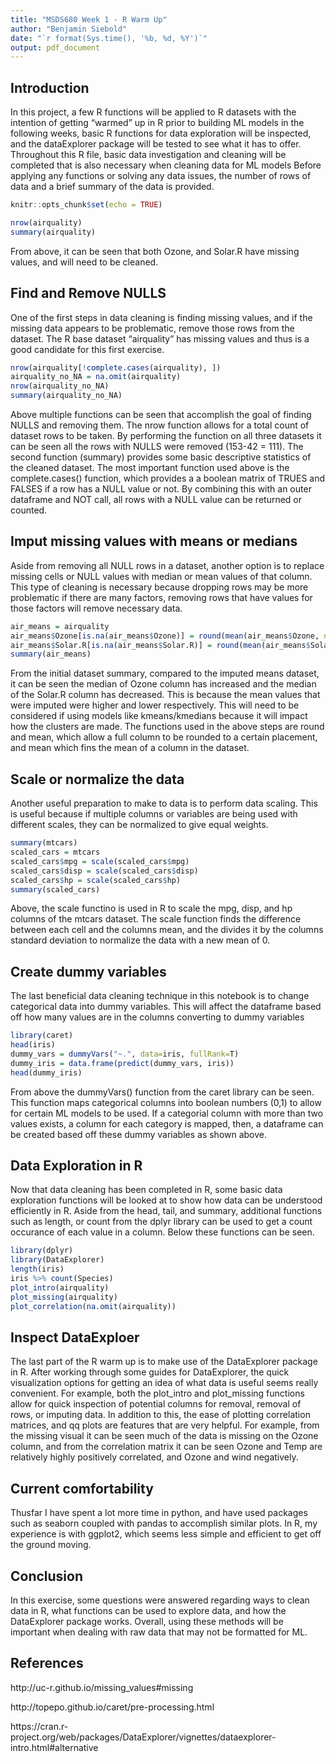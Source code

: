 ```yaml
---
title: "MSDS680 Week 1 - R Warm Up"
author: "Benjamin Siebold"
date: "`r format(Sys.time(), '%b, %d, %Y')`"
output: pdf_document
---
```

## Introduction 
  In this project, a few R functions will be applied to R datasets with the intention of getting "warmed" up in R prior to building ML models in the following weeks, basic R functions for data exploration will be inspected, and the dataExplorer package will be tested to see what it has to offer. Throughout this R file, basic data investigation and cleaning will be completed that is also necessary when cleaning data for ML models Before applying any functions or solving any data issues, the number of rows of data and a brief summary of the data is provided.

```r
knitr::opts_chunk$set(echo = TRUE)
```
```r
nrow(airquality)
summary(airquality)
```

From above, it can be seen that both Ozone, and Solar.R have missing values, and will need to be cleaned.

## Find and Remove NULLS
  One of the first steps in data cleaning is finding missing values, and if the missing data appears to be problematic, remove those rows from the dataset. The R base dataset "airquality" has missing values and thus is a good candidate for this first exercise.
  
```r
nrow(airquality[!complete.cases(airquality), ])
airquality_no_NA = na.omit(airquality)
nrow(airquality_no_NA)
summary(airquality_no_NA)
```

  Above multiple functions can be seen that accomplish the goal of finding NULLS and removing them. The nrow function allows for a total count of dataset rows to be taken. By performing the function on all three datasets it can be seen all the rows with NULLS were removed (153-42 = 111). The second function (summary) provides some basic descriptive statistics of the cleaned dataset. The most important function used above is the complete.cases() function, which provides a a boolean matrix of TRUES and FALSES if a row has a NULL value or not. By combining this with an outer dataframe and NOT call, all rows with a NULL value can be returned or counted.

## Imput missing values with means or medians
  Aside from removing all NULL rows in a dataset, another option is to replace missing cells or NULL values with median or mean values of that column. This type of cleaning is necessary because dropping rows may be more problematic if there are many factors, removing rows that have values for those factors will remove necessary data.
  
```r
air_means = airquality
air_means$Ozone[is.na(air_means$Ozone)] = round(mean(air_means$Ozone, na.rm=TRUE), 1)
air_means$Solar.R[is.na(air_means$Solar.R)] = round(mean(air_means$Solar.R, na.rm=TRUE), 1)
summary(air_means)
```

From the initial dataset summary, compared to the imputed means dataset, it can be seen the median of Ozone column has increased and the median of the Solar.R column has decreased. This is because the mean values that were imputed were higher and lower respectively. This will need to be considered if using models like kmeans/kmedians because it will impact how the clusters are made. The functions used in the above steps are round and mean, which allow a full column to be rounded to a certain placement, and mean which fins the mean of a column in the dataset.

## Scale or normalize the data
Another useful preparation to make to data is to perform data scaling. This is useful because if multiple columns or variables are being used with different scales, they can be normalized to give equal weights.

```r
summary(mtcars)
scaled_cars = mtcars
scaled_cars$mpg = scale(scaled_cars$mpg)
scaled_cars$disp = scale(scaled_cars$disp)
scaled_cars$hp = scale(scaled_cars$hp)
summary(scaled_cars)
```

Above, the scale functino is used in R to scale the mpg, disp, and hp columns of the mtcars dataset. The scale function finds the difference between each cell and the columns mean, and the divides it by the columns standard deviation to normalize the data with a new mean of 0.

## Create dummy variables
The last beneficial data cleaning technique in this notebook is to change categorical data into dummy variables. This will affect the dataframe based off how many values are in the columns converting to dummy variables

```r
library(caret)
head(iris)
dummy_vars = dummyVars("~.", data=iris, fullRank=T)
dummy_iris = data.frame(predict(dummy_vars, iris))
head(dummy_iris)
```

From above the dummyVars() function from the caret library can be seen. This function maps categorical columns into boolean numbers (0,1) to allow for certain ML models to be used. If a categorial column with more than two values exists, a column for each category is mapped, then, a dataframe can be created based off these dummy variables as shown above.

## Data Exploration in R
Now that data cleaning has been completed in R, some basic data exploration functions will be looked at to show how data can be understood efficiently in R. Aside from the head, tail, and summary, additional functions such as length, or count from the dplyr library can be used to get a count occurance of each value in a column. Below these functions can be seen.

```r
library(dplyr)
library(DataExplorer)
length(iris)
iris %>% count(Species)
plot_intro(airquality)
plot_missing(airquality)
plot_correlation(na.omit(airquality))
```

## Inspect DataExploer
The last part of the R warm up is to make use of the DataExplorer package in R. After working through some guides for DataExplorer, the quick visualization options for getting an idea of what data is useful seems really convenient. For example, both the plot_intro and plot_missing functions allow for quick inspection of potential columns for removal, removal of rows, or imputing data. In addition to this, the ease of plotting correlation matrices, and qq plots are features that are very helpful. For example, from the missing visual it can be seen much of the data is missing on the Ozone column, and from the correlation matrix it can be seen Ozone and Temp are relatively highly positively correlated, and Ozone and wind negatively.

## Current comfortability
Thusfar I have spent a lot more time in python, and have used packages such as seaborn coupled with pandas to accomplish similar plots. In R, my experience is with ggplot2, which seems less simple and efficient to get off the ground moving.

## Conclusion
In this exercise, some questions were answered regarding ways to clean data in R, what functions can be used to explore data, and how the DataExplorer package works. Overall, using these methods will be important when dealing with raw data that may not be formatted for ML.


## References

http://uc-r.github.io/missing_values#missing

http://topepo.github.io/caret/pre-processing.html

https://cran.r-project.org/web/packages/DataExplorer/vignettes/dataexplorer-intro.html#alternative

